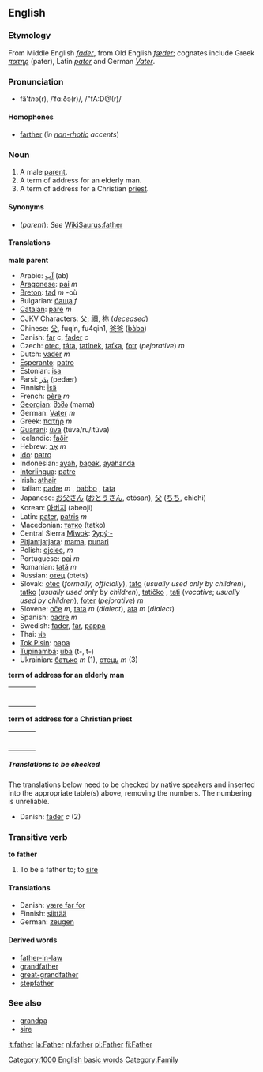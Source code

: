 ==English==
===Etymology===
From Middle English ''[[fader]]'', from Old English ''[[fæder]]''; cognates include Greek ''[[πατηρ]]'' (pater),  Latin ''[[pater]]'' and German ''[[Vater]]''.

===Pronunciation===
*fä'<i>th</i>ə(r), /ˈfɑ:ðə(r)/, /"fA:D@(r)/

====Homophones====
*[[farther]] (''in [[non-rhotic]] accents'')

===Noun===
#A male [[parent]].
#A term of address for an elderly man.
#A term of address for a Christian [[priest]].

====Synonyms====
*(''parent''): ''See'' [[WikiSaurus:father]]

====Translations====
'''male parent'''

*Arabic: [[اب|اَب]] (ab)
*[[Aragonese]]: [[pai]] ''m''
*[[Breton]]: [[tad#Breton|tad]] ''m'' -où
*Bulgarian: [[баща]] ''f''
*[[Catalan]]: [[pare]] ''m''
*CJKV Characters: [[父]]; [[禰]], [[祢]] (''deceased'')
*Chinese: [[父]], fuqin, fu4qin1, [[爸爸]] ([[baba|bàba]])
*Danish: [[far#Danish|far]] ''c'', [[fader]] ''c''
*Czech: [[otec]], [[táta]], [[tatínek]], [[taťka]], [[fotr]] (''pejorative'')  ''m''
*Dutch: [[vader]] ''m''
*[[Esperanto]]: [[patro]]
*Estonian: [[isa]]
*Farsi: [[پدر|پِدَر]] (pedær)
*Finnish: [[isä]]
*French: [[père]] ''m''
*[[Georgian]]: [[მამა]] (mama)
*German: [[Vater]] ''m''
*Greek: [[πατήρ]] ''m''
*[[Guaraní]]: [[úva]] (túva/ru/itúva)
*Icelandic: [[faðir]] <!--this belongs on the Icelandic page: (''plural'' [[feður]])-->
*Hebrew: [[אב|אָב]] ''m''
*[[Ido]]: [[patro]]
*Indonesian: [[ayah]], [[bapak]], [[ayahanda]]
*[[Interlingua]]: [[patre]]
*Irish: [[athair]]
*Italian: [[padre]] ''m'' , [[babbo]] , [[tata]]  
*Japanese: [[お父さん]] ([[おとうさん]], otōsan), [[父]] ([[ちち]], chichi)
*Korean: [[아버지]] (abeoji)
*Latin: [[pater]], [[patris]] ''m''
*Macedonian: [[татко]] (tatko)
*Central Sierra [[Miwok]]: [[ʔypýˑ-]]
*[[Pitjantjatjara]]: [[mama]], [[punari]]
*Polish: [[ojciec]], ''m''
*Portuguese: [[pai]] ''m''
*Romanian: [[tată]] ''m''
*Russian: [[отец]] (otets)
*Slovak: [[otec]] (''formally, officially''), [[tato]] (''usually used only by children''), [[tatko]] <!--belongs on Slovak page: ("little father", nice/beloved father,-->(''usually used only by children''), [[tatíčko]]<!--belongs on Slovak page: ("little little father")-->, [[tati]] (''vocative''; ''usually used by children''), [[foter]] (''pejorative'') ''m''
*Slovene: [[oče]] ''m'', [[tata]] ''m'' (''dialect''), [[ata]] ''m'' (''dialect'')
*Spanish: [[padre]] ''m''
*Swedish: [[fader]], [[far]], [[pappa]]
*Thai: [[พ่อ]]
*[[Tok Pisin]]: [[papa]]
*[[Tupinambá]]: [[uba]] (t-, t-)
*Ukrainian: [[батько]] ''m'' (1), [[отець]] ''m'' (3)

'''term of address for an elderly man'''
{| border=0  width=100%
|-
|bgcolor="#FFFFE0" valign=top width=48%|
{|
<!--Put translations for languages from A to I here-->
|}
| width=1% |
|bgcolor="#FFFFE0" valign=top width=48%|
{|
<!--Put translations for languages from J to Z here-->
|}
|}

'''term of address for a Christian priest'''
{| border=0  width=100%
|-
|bgcolor="#FFFFE0" valign=top width=48%|
{|
<!--Put translations for languages from A to I here-->
|}
| width=1% |
|bgcolor="#FFFFE0" valign=top width=48%|
{|
<!--Put translations for languages from J to Z here-->
|}
|}

=====Translations to be checked=====
<!--Remove this section once all of the translations below have been moved into the tables above.-->
{{checktrans}}
The translations below need to be checked by native speakers and inserted into the appropriate table(s) above, removing the numbers.  The numbering is unreliable.
*Danish: [[fader]] ''c'' (2)

===Transitive verb===
'''to father'''

#To be a father to; to [[sire]]

====Translations====
*Danish: [[være far for]]
*Finnish: [[siittää]]
*German: [[zeugen]]

====Derived words====
*[[father-in-law]]
*[[grandfather]]
*[[great-grandfather]]
*[[stepfather]]

===See also===
*[[grandpa]]
*[[sire]]

[[Category:1000 English basic words]]
[[Category:Family]]

[[it:father]]
[[la:Father]]
[[nl:father]]
[[pl:Father]]
[[fi:Father]]